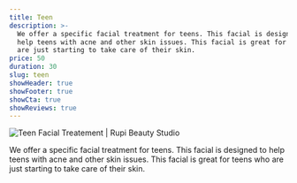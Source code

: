 ```yaml
---
title: Teen
description: >-
  We offer a specific facial treatment for teens. This facial is designed to
  help teens with acne and other skin issues. This facial is great for teens who
  are just starting to take care of their skin.
price: 50
duration: 30
slug: teen
showHeader: true
showFooter: true
showCta: true
showReviews: true
---
```


![Teen Facial Treatement | Rupi Beauty Studio](/uploads/services/facial.webp 'Teen Facial Treatement | Rupi Beauty Studio')

We offer a specific facial treatment for teens. This facial is designed to help teens with acne and other skin issues. This facial is great for teens who are just starting to take care of their skin.
